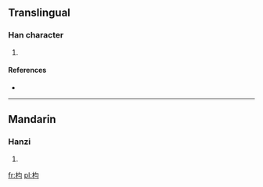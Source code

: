 ==Translingual==

===Han character===
{{Han char|rn=75|rad=木|as=04|sn=8|four=4792<sub>0</sub>|canj=木心一一 (DPMM)}}

# {{defn|Han|sort=木04}}

====References====
* {{Han ref|kx=0514.200|dkj=14522|dj=0902.060|hdz=21173.140|uh=6783|ud=26499|bh=CCE3|bd=52451}}

----

==Mandarin==

===Hanzi===
{{cmn-hanzi|pin=[[jìn]] ([[jin4]])|wg=chin<sup>4</sup>}}

# {{defn|Mandarin|sort=木04}}

[[fr:枃]]
[[pl:枃]]